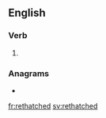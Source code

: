 ==English==

===Verb===
{{head|en|verb form}}

# {{en-past of|rethatch}}

===Anagrams===
* {{l|en|de-thatcher}}

[[fr:rethatched]]
[[sv:rethatched]]